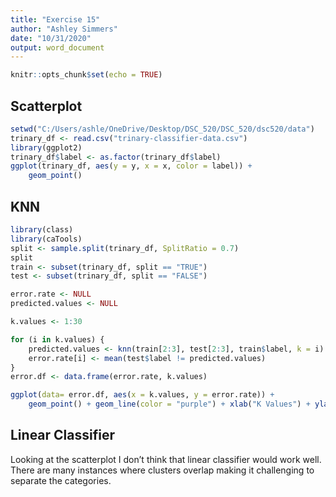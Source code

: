 ```yaml
---
title: "Exercise 15"
author: "Ashley Simmers"
date: "10/31/2020"
output: word_document
---
```


```r
knitr::opts_chunk$set(echo = TRUE)
```

## Scatterplot


```r
setwd("C:/Users/ashle/OneDrive/Desktop/DSC_520/DSC_520/dsc520/data")
trinary_df <- read.csv("trinary-classifier-data.csv")
library(ggplot2)
trinary_df$label <- as.factor(trinary_df$label)
ggplot(trinary_df, aes(y = y, x = x, color = label)) +
    geom_point()
```

## KNN


```r
library(class)
library(caTools)
split <- sample.split(trinary_df, SplitRatio = 0.7)
split
train <- subset(trinary_df, split == "TRUE")
test <- subset(trinary_df, split == "FALSE")

error.rate <- NULL
predicted.values <- NULL

k.values <- 1:30

for (i in k.values) {
    predicted.values <- knn(train[2:3], test[2:3], train$label, k = i)
    error.rate[i] <- mean(test$label != predicted.values)
}
error.df <- data.frame(error.rate, k.values)

ggplot(data= error.df, aes(x = k.values, y = error.rate)) +
    geom_point() + geom_line(color = "purple") + xlab("K Values") + ylab("Error")
```


## Linear Classifier

Looking at the scatterplot I don't think that linear classifier would work well. There are many instances where clusters overlap making it challenging to separate the categories. 